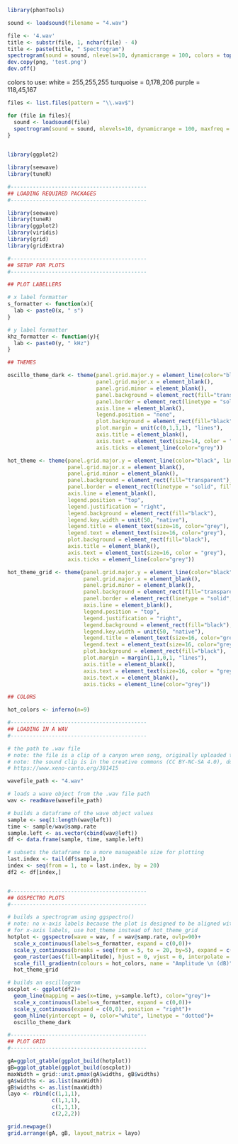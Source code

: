 ```r
library(phonTools)
```

```r
sound <- loadsound(filename = "4.wav")
```

```r
file <- '4.wav'
title <- substr(file, 1, nchar(file) - 4)
title <- paste(title, " Spectrogram")
spectrogram(sound = sound, nlevels=10, dynamicrange = 100, colors = topo.colors(100), maintitle = title, maxfreq = 10000)
dev.copy(png, 'test.png')
dev.off()
```

colors to use: 
white = 255,255,255
turquoise = 0,178,206
purple = 118,45,167
```r
files <- list.files(pattern = "\\.wav$")
```

```r
for (file in files){
  sound <- loadsound(file)
  spectrogram(sound = sound, nlevels=10, dynamicrange = 100, maxfreq = 10000, colors = topo.colors(100))
}
  
```
```r
library(ggplot2)
```
```r
library(seewave)
library(tuneR)
```


```r
#-------------------------------------------
## LOADING REQUIRED PACKAGES
#-------------------------------------------

library(seewave)
library(tuneR)
library(ggplot2)
library(viridis)
library(grid)
library(gridExtra)

#-------------------------------------------
## SETUP FOR PLOTS
#-------------------------------------------

## PLOT LABELLERS

# x label formatter
s_formatter <- function(x){
  lab <- paste0(x, " s")
}

# y label formatter
khz_formatter <- function(y){
  lab <- paste0(y, " kHz")
}

## THEMES

oscillo_theme_dark <- theme(panel.grid.major.y = element_line(color="black", linetype = "dotted"),
                            panel.grid.major.x = element_blank(),
                            panel.grid.minor = element_blank(),
                            panel.background = element_rect(fill="transparent"),
                            panel.border = element_rect(linetype = "solid", fill = NA, color = "grey"),
                            axis.line = element_blank(),
                            legend.position = "none",
                            plot.background = element_rect(fill="black"),
                            plot.margin = unit(c(0,1,1,1), "lines"),
                            axis.title = element_blank(),
                            axis.text = element_text(size=14, color = "grey"),
                            axis.ticks = element_line(color="grey"))

hot_theme <- theme(panel.grid.major.y = element_line(color="black", linetype = "dotted"),
                   panel.grid.major.x = element_blank(),
                   panel.grid.minor = element_blank(),
                   panel.background = element_rect(fill="transparent"),
                   panel.border = element_rect(linetype = "solid", fill = NA, color = "grey"),
                   axis.line = element_blank(),
                   legend.position = "top",
                   legend.justification = "right",
                   legend.background = element_rect(fill="black"),
                   legend.key.width = unit(50, "native"),
                   legend.title = element_text(size=16, color="grey"),
                   legend.text = element_text(size=16, color="grey"),
                   plot.background = element_rect(fill="black"),
                   axis.title = element_blank(),
                   axis.text = element_text(size=16, color = "grey"),
                   axis.ticks = element_line(color="grey"))

hot_theme_grid <- theme(panel.grid.major.y = element_line(color="black", linetype = "dotted"),
                        panel.grid.major.x = element_blank(),
                        panel.grid.minor = element_blank(),
                        panel.background = element_rect(fill="transparent"),
                        panel.border = element_rect(linetype = "solid", fill = NA, color = "grey"),
                        axis.line = element_blank(),
                        legend.position = "top",
                        legend.justification = "right",
                        legend.background = element_rect(fill="black"),
                        legend.key.width = unit(50, "native"),
                        legend.title = element_text(size=16, color="grey"),
                        legend.text = element_text(size=16, color="grey"),
                        plot.background = element_rect(fill="black"),
                        plot.margin = margin(1,1,0,1, "lines"),
                        axis.title = element_blank(),
                        axis.text = element_text(size=16, color = "grey"),
                        axis.text.x = element_blank(),
                        axis.ticks = element_line(color="grey"))

## COLORS

hot_colors <- inferno(n=9)

#-------------------------------------------
## LOADING IN A WAV
#-------------------------------------------

# the path to .wav file
# note: the file is a clip of a canyon wren song, originally uploaded to xeno-canto.org by Bobby Wilcox
# note: the sound clip is in the creative commons (CC BY-NC-SA 4.0), downloaded from this link:
# https://www.xeno-canto.org/381415

wavefile_path <- "4.wav"

# loads a wave object from the .wav file path
wav <- readWave(wavefile_path)

# builds a dataframe of the wave object values
sample <- seq(1:length(wav@left))
time <- sample/wav@samp.rate
sample.left <- as.vector(cbind(wav@left))
df <- data.frame(sample, time, sample.left)

# subsets the dataframe to a more manageable size for plotting
last.index <- tail(df$sample,1)
index <- seq(from = 1, to = last.index, by = 20)
df2 <- df[index,]


#-------------------------------------------
## GGSPECTRO PLOTS
#-------------------------------------------

# builds a spectrogram using ggspectro()
# note: no x-axis labels because the plot is designed to be aligned with the oscillogram in a grid
# for x-axis labels, use hot_theme instead of hot_theme_grid
hotplot <- ggspectro(wave = wav, f = wav@samp.rate, ovlp=90)+ 
  scale_x_continuous(labels=s_formatter, expand = c(0,0))+
  scale_y_continuous(breaks = seq(from = 5, to = 20, by=5), expand = c(0,0), labels = khz_formatter, position = "right")+
  geom_raster(aes(fill=amplitude), hjust = 0, vjust = 0, interpolate = F)+
  scale_fill_gradientn(colours = hot_colors, name = "Amplitude \n (dB)", na.value = "transparent", limits = c(-60,0))+
  hot_theme_grid

# builds an oscillogram
oscplot <- ggplot(df2)+
  geom_line(mapping = aes(x=time, y=sample.left), color="grey")+ 
  scale_x_continuous(labels=s_formatter, expand = c(0,0))+
  scale_y_continuous(expand = c(0,0), position = "right")+
  geom_hline(yintercept = 0, color="white", linetype = "dotted")+
  oscillo_theme_dark

#-------------------------------------------
## PLOT GRID
#-------------------------------------------

gA=ggplot_gtable(ggplot_build(hotplot))
gB=ggplot_gtable(ggplot_build(oscplot))
maxWidth = grid::unit.pmax(gA$widths, gB$widths)
gA$widths <- as.list(maxWidth)
gB$widths <- as.list(maxWidth)
layo <- rbind(c(1,1,1),
              c(1,1,1),
              c(1,1,1),
              c(2,2,2))

grid.newpage()
grid.arrange(gA, gB, layout_matrix = layo)
```

